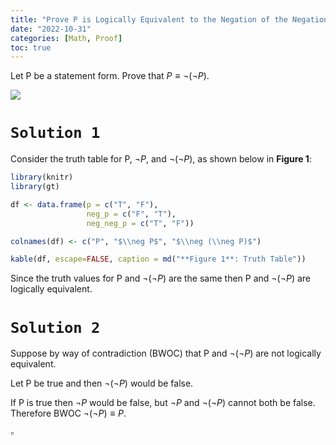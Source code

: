 ```yaml
---
title: "Prove P is Logically Equivalent to the Negation of the Negation of P"
date: "2022-10-31"
categories: [Math, Proof]
toc: true
---
```


Let P be a statement form. Prove that $P \equiv\neg (\neg P)$.

![](../../00_img/to-be-or-not-not-to-be.jpg)

# `Solution 1`

Consider the truth table for P, $\neg P$, and $\neg (\neg P)$, as shown below in **Figure 1**:

```r
library(knitr)
library(gt)

df <- data.frame(p = c("T", "F"),
                 neg_p = c("F", "T"),
                 neg_neg_p = c("T", "F"))

colnames(df) <- c("P", "$\\neg P$", "$\\neg (\\neg P)$")

kable(df, escape=FALSE, caption = md("**Figure 1**: Truth Table"))
```

Since the truth values for P and $\neg (\neg P)$ are the same then P and $\neg (\neg P)$ are logically equivalent.

# `Solution 2`

Suppose by way of contradiction (BWOC) that P and $\neg (\neg P)$ are not logically equivalent.

Let P be true and then $\neg (\neg P)$ would be false.

If P is true then $\neg P$ would be false, but $\neg P$ and $\neg (\neg P)$ cannot both be false. Therefore BWOC $\neg (\neg P)\equiv P$.

$\square$
